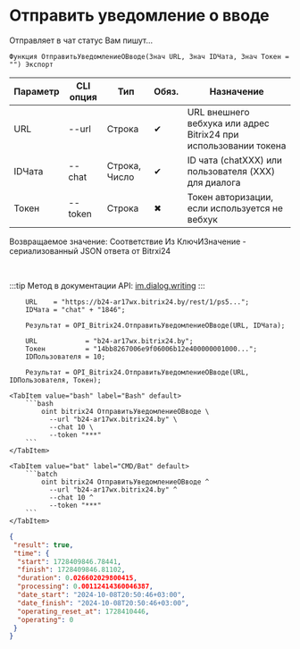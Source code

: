 ﻿---
sidebar_position: 16
---


# Отправить уведомление о вводе
 Отправляет в чат статус Вам пишут...



`Функция ОтправитьУведомлениеОВводе(Знач URL, Знач IDЧата, Знач Токен = "") Экспорт`

  | Параметр | CLI опция | Тип | Обяз. | Назначение |
  |-|-|-|-|-|
  | URL | --url | Строка | &#x2714; | URL внешнего вебхука или адрес Bitrix24 при использовании токена |
  | IDЧата | --chat | Строка, Число | &#x2714; | ID чата (chatXXX) или пользователя (XXX) для диалога |
  | Токен | --token | Строка | &#x2716; | Токен авторизации, если используется не вебхук |

  
  Возвращаемое значение:   Соответствие Из КлючИЗначение - сериализованный JSON ответа от Bitrxi24

<br/>

:::tip
Метод в документации API: [im.dialog.writing](https://dev.1c-bitrix.ru/learning/course/?COURSE_ID=93&LESSON_ID=23802)
:::
<br/>



```bsl title="Пример использования для 1С:Предприятие/OneScript"
    URL    = "https://b24-ar17wx.bitrix24.by/rest/1/ps5...";
    IDЧата = "chat" + "1846";

    Результат = OPI_Bitrix24.ОтправитьУведомлениеОВводе(URL, IDЧата);

    URL            = "b24-ar17wx.bitrix24.by";
    Токен          = "14bb8267006e9f06006b12e400000001000...";
    IDПользователя = 10;

    Результат = OPI_Bitrix24.ОтправитьУведомлениеОВводе(URL, IDПользователя, Токен);
```
    

 <Tabs>
  
    <TabItem value="bash" label="Bash" default>
        ```bash
            oint bitrix24 ОтправитьУведомлениеОВводе \
              --url "b24-ar17wx.bitrix24.by" \
              --chat 10 \
              --token "***"
        ```
    </TabItem>
  
    <TabItem value="bat" label="CMD/Bat" default>
        ```batch
            oint bitrix24 ОтправитьУведомлениеОВводе ^
              --url "b24-ar17wx.bitrix24.by" ^
              --chat 10 ^
              --token "***"
        ```
    </TabItem>
</Tabs>


```json title="Результат"
{
 "result": true,
 "time": {
  "start": 1728409846.78441,
  "finish": 1728409846.81102,
  "duration": 0.026602029800415,
  "processing": 0.00112414360046387,
  "date_start": "2024-10-08T20:50:46+03:00",
  "date_finish": "2024-10-08T20:50:46+03:00",
  "operating_reset_at": 1728410446,
  "operating": 0
 }
}
```
